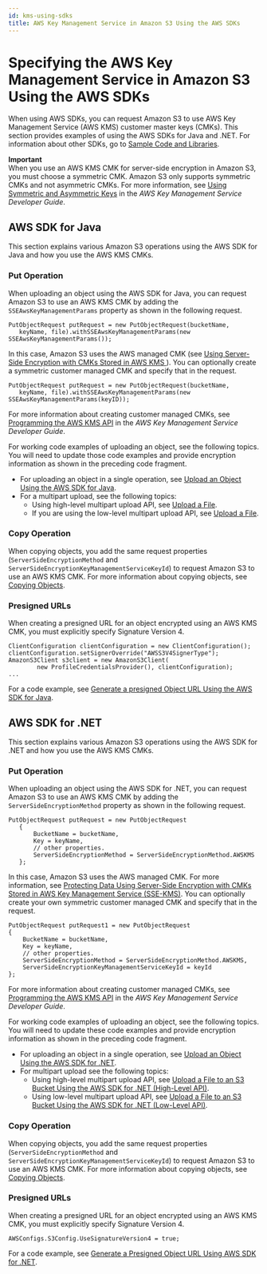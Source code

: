 ```yaml
---
id: kms-using-sdks
title: AWS Key Management Service in Amazon S3 Using the AWS SDKs
---
```

# Specifying the AWS Key Management Service in Amazon S3 Using the AWS SDKs<a name="kms-using-sdks"></a>

When using AWS SDKs, you can request Amazon S3 to use AWS Key Management Service \(AWS KMS\) customer master keys \(CMKs\)\. This section provides examples of using the AWS SDKs for Java and \.NET\. For information about other SDKs, go to [Sample Code and Libraries](https://aws.amazon.com/code)\.

**Important**  
When you use an AWS KMS CMK for server\-side encryption in Amazon S3, you must choose a symmetric CMK\. Amazon S3 only supports symmetric CMKs and not asymmetric CMKs\. For more information, see [Using Symmetric and Asymmetric Keys](https://docs.aws.amazon.com/kms/latest/developerguide/symmetric-asymmetric.html) in the *AWS Key Management Service Developer Guide*\.

## AWS SDK for Java<a name="kms-using-sdks-java"></a>

This section explains various Amazon S3 operations using the AWS SDK for Java and how you use the AWS KMS CMKs\.

### Put Operation<a name="kms-using-sdks-java-put"></a>

When uploading an object using the AWS SDK for Java, you can request Amazon S3 to use an AWS KMS CMK by adding the `SSEAwsKeyManagementParams` property as shown in the following request\.

```
PutObjectRequest putRequest = new PutObjectRequest(bucketName,
   keyName, file).withSSEAwsKeyManagementParams(new SSEAwsKeyManagementParams());
```

In this case, Amazon S3 uses the AWS managed CMK \(see [Using Server\-Side Encryption with CMKs Stored in AWS KMS ](UsingKMSEncryption.mdx)\)\. You can optionally create a symmetric customer managed CMK and specify that in the request\.

```
PutObjectRequest putRequest = new PutObjectRequest(bucketName,
   keyName, file).withSSEAwsKeyManagementParams(new SSEAwsKeyManagementParams(keyID));
```

For more information about creating customer managed CMKs, see [Programming the AWS KMS API](https://docs.aws.amazon.com/kms/latest/developerguide/programming-top.html) in the *AWS Key Management Service Developer Guide*\.

For working code examples of uploading an object, see the following topics\. You will need to update those code examples and provide encryption information as shown in the preceding code fragment\.
+ For uploading an object in a single operation, see [Upload an Object Using the AWS SDK for Java](UploadObjSingleOpJava.mdx)\.
+ For a multipart upload, see the following topics:
  + Using high\-level multipart upload API, see [Upload a File](HLuploadFileJava.mdx)\. 
  + If you are using the low\-level multipart upload API, see [Upload a File](llJavaUploadFile.mdx)\.

### Copy Operation<a name="kms-using-sdks-java-copy"></a>

When copying objects, you add the same request properties \(`ServerSideEncryptionMethod` and `ServerSideEncryptionKeyManagementServiceKeyId`\) to request Amazon S3 to use an AWS KMS CMK\. For more information about copying objects, see [Copying Objects](CopyingObjectsExamples.mdx)\.

### Presigned URLs<a name="kms-using-sdks-java-presigned-url"></a>

When creating a presigned URL for an object encrypted using an AWS KMS CMK, you must explicitly specify Signature Version 4\.

```
ClientConfiguration clientConfiguration = new ClientConfiguration();
clientConfiguration.setSignerOverride("AWSS3V4SignerType");
AmazonS3Client s3client = new AmazonS3Client(
        new ProfileCredentialsProvider(), clientConfiguration);
...
```

For a code example, see [Generate a presigned Object URL Using the AWS SDK for Java](ShareObjectPreSignedURLJavaSDK.mdx)\. 

## AWS SDK for \.NET<a name="kms-using-sdks-dotnet"></a>

This section explains various Amazon S3 operations using the AWS SDK for \.NET and how you use the AWS KMS CMKs\.

### Put Operation<a name="kms-using-sdks-dotnet-put"></a>

When uploading an object using the AWS SDK for \.NET, you can request Amazon S3 to use an AWS KMS CMK by adding the `ServerSideEncryptionMethod` property as shown in the following request\.

```
PutObjectRequest putRequest = new PutObjectRequest
   {
       BucketName = bucketName,
       Key = keyName,
       // other properties.
       ServerSideEncryptionMethod = ServerSideEncryptionMethod.AWSKMS
   };
```

In this case, Amazon S3 uses the AWS managed CMK\. For more information, see [Protecting Data Using Server\-Side Encryption with CMKs Stored in AWS Key Management Service \(SSE\-KMS\)](UsingKMSEncryption.mdx)\. You can optionally create your own symmetric customer managed CMK and specify that in the request\. 

```
PutObjectRequest putRequest1 = new PutObjectRequest
{
    BucketName = bucketName,
    Key = keyName,
    // other properties.
    ServerSideEncryptionMethod = ServerSideEncryptionMethod.AWSKMS,
    ServerSideEncryptionKeyManagementServiceKeyId = keyId
};
```

For more information about creating customer managed CMKs, see [Programming the AWS KMS API](https://docs.aws.amazon.com/kms/latest/developerguide/programming-top.html) in the *AWS Key Management Service Developer Guide*\. 

For working code examples of uploading an object, see the following topics\. You will need to update these code examples and provide encryption information as shown in the preceding code fragment\.
+ For uploading an object in a single operation, see [Upload an Object Using the AWS SDK for \.NET](UploadObjSingleOpNET.mdx)\.
+ For multipart upload see the following topics:
  + Using high\-level multipart upload API, see [Upload a File to an S3 Bucket Using the AWS SDK for \.NET \(High\-Level API\)](HLuploadFileDotNet.mdx)\. 
  + Using low\-level multipart upload API, see [Upload a File to an S3 Bucket Using the AWS SDK for \.NET \(Low\-Level API\)](LLuploadFileDotNet.mdx)\.

### Copy Operation<a name="kms-using-sdks-dotnet-copy"></a>

When copying objects, you add the same request properties \(`ServerSideEncryptionMethod` and `ServerSideEncryptionKeyManagementServiceKeyId`\) to request Amazon S3 to use an AWS KMS CMK\. For more information about copying objects, see [Copying Objects](CopyingObjectsExamples.mdx)\.

### Presigned URLs<a name="kms-using-sdks-dotnet-presigned-url"></a>

When creating a presigned URL for an object encrypted using an AWS KMS CMK, you must explicitly specify Signature Version 4\.

```
AWSConfigs.S3Config.UseSignatureVersion4 = true;
```

For a code example, see [Generate a Presigned Object URL Using AWS SDK for \.NET](ShareObjectPreSignedURLDotNetSDK.mdx)\.